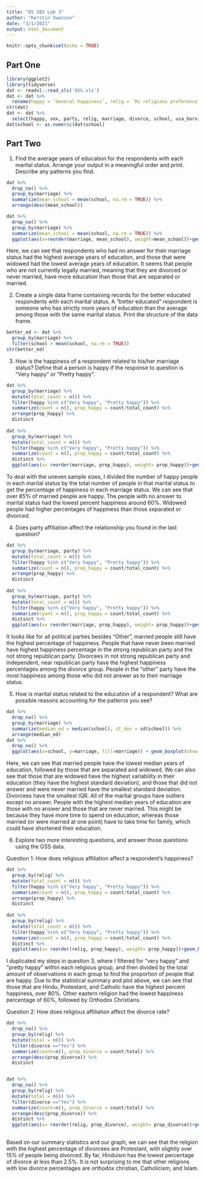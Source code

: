 ```yaml
---
title: "DS 202 Lab 3"
author: "Kerstin Swanson"
date: "3/1/2021"
output: html_document
---
```


```r
knitr::opts_chunk$set(echo = TRUE)
```

## Part One

```r
library(ggplot2)
library(tidyverse)
dat <- readxl::read_xls('GSS.xls')
dat <- dat %>% 
  rename(happy = `General happiness`, relig = `Rs religious preference`, sex = `Respondents sex`, school = `Highest year of school completed`, usa_born = `Was r born in this country`, divorce = `Ever been divorced or separated`, party = `Political party affiliation`, marriage = `Marital status`)
str(dat)
dat <- dat %>% 
  select(happy, sex, party, relig, marriage, divorce, school, usa_born)
dat$school <- as.numeric(dat$school)
```

## Part Two

1. Find the average years of education for the respondents with each marital status. Arrange your output in a meaningful order and print. Describe any patterns you find.

```r
dat %>% 
  drop_na() %>% 
  group_by(marriage) %>% 
  summarize(mean_school = mean(school, na.rm = TRUE)) %>% 
  arrange(desc(mean_school))

dat %>% 
  drop_na() %>% 
  group_by(marriage) %>% 
  summarize(mean_school = mean(school, na.rm = TRUE)) %>% 
  ggplot(aes(x=reorder(marriage, mean_school), weight=mean_school))+geom_bar(aes(fill=marriage), show.legend = FALSE) + coord_flip() + labs(title = "Education and Marital Status", x = "Marriage Status", y = "Average Years of Education")
```


Here, we can see that respondents who had no answer for their marriage status had the highest average years of education, and those that were widowed had the lowest average years of education. It seems that people who are not currently legally married, meaning that they are divorced or never married, have more education than those that are separated or married.




2. Create a single data frame containing records for the better educated respondents with each marital status. A “better educated” respondent is someone who has strictly more years of education than the average among those with the same marital status. Print the structure of the data frame.

```r
better_ed <- dat %>% 
  group_by(marriage) %>% 
  filter(school > mean(school, na.rm = TRUE)) 
str(better_ed)
```







3. How is the happiness of a respondent related to his/her marriage status? Define that a person is happy if the response to question is “Very happy” or “Pretty happy”.


```r
dat %>% 
  group_by(marriage) %>% 
  mutate(total_count = n()) %>% 
  filter(happy %in% c("Very happy", "Pretty happy")) %>% 
  summarize(count = n(), prop_happy = count/total_count) %>% 
  arrange(prop_happy) %>% 
  distinct
  
dat %>% 
  group_by(marriage) %>% 
  mutate(total_count = n()) %>% 
  filter(happy %in% c("Very happy", "Pretty happy")) %>% 
  summarize(count = n(), prop_happy = count/total_count) %>% 
  distinct %>% 
  ggplot(aes(x= reorder(marriage, prop_happy), weight= prop_happy))+geom_bar(aes( fill=marriage), show.legend = FALSE) + coord_flip() + labs(title = "Happiness and Marital Status", x = "Marriage Status", y = "Proportion Happy")
```



To deal with the uneven sample sizes, I divided the number of happy people in each marital status by the total number of people in that marital status to get the percentage of happiness in each marriage status. We can see that over 85% of married people are happy. The people with no answer to marital status had the lowest percent happiness around 60%. Widowed people had higher percentages of happiness than those separated or divorced. 


4. Does party affiliation affect the relationship you found in the last question?

```r
dat %>% 
  group_by(marriage, party) %>% 
  mutate(total_count = n()) %>% 
  filter(happy %in% c("Very happy", "Pretty happy")) %>% 
  summarize(count = n(), prop_happy = count/total_count) %>% 
  arrange(prop_happy) %>% 
  distinct
  
dat %>% 
  group_by(marriage, party) %>% 
  mutate(total_count = n()) %>% 
  filter(happy %in% c("Very happy", "Pretty happy")) %>% 
  summarize(count = n(), prop_happy = count/total_count) %>% 
  distinct %>% 
  ggplot(aes(x= reorder(marriage, prop_happy), weight= prop_happy))+geom_bar(aes( fill=marriage), show.legend = FALSE) + coord_flip() + labs(title = "Happiness and Marital Status by Political Party", x = "Marriage Status", y = "Proportion Happy") +facet_wrap(~party)
```



It looks like for all political parties besides "Other", married people still have the highest percentage of happiness. People that have never been married have highest happiness percentage in the strong republican party and the not strong republican party. Divorcees in not strong republican party and independent, near republican party have the highest happiness percentages among the divorce group. People in the "other" party have the most happiness among those who did not answer as to their marriage status.



5. How is marital status related to the education of a respondent? What are possible reasons accounting for the patterns you see?

```r
dat %>% 
  drop_na() %>% 
  group_by(marriage) %>% 
  summarize(median_ed = median(school), st_dev = sd(school)) %>% 
  arrange(median_ed)
dat %>% 
  drop_na() %>% 
  ggplot(aes(x=school, y=marriage, fill=marriage)) + geom_boxplot(show.legend=FALSE) + labs(title="Education and Marital Status", x="Marital Status", y="Years of Education")
```


Here, we can see that married people have the lowest median years of education, followed by those that are separated and widowed. We can also see that those that are widowed have the highest variability in their education (they have the highest standard deviation), and those that did not answer and were never married have the smallest standard deviation. Divorcees have the smallest IQR. All of the marital groups have outliers except no answer. 
People with the highest median years of education are those with no answer and those that are never married. This might be because they have more time to spend on education, whereas those married (or were married at one point) have to take time for family, which could have shortened their education.


6. Explore two more interesting questions, and answer those questions using the GSS data.

Question 1: How does religious affiliation affect a respondent's happiness?

```r
dat %>% 
  group_by(relig) %>% 
  mutate(total_count = n()) %>% 
  filter(happy %in% c("Very happy", "Pretty happy")) %>% 
  summarize(count = n(), prop_happy = count/total_count) %>% 
  arrange(prop_happy) %>% 
  distinct
  
dat %>% 
  group_by(relig) %>% 
  mutate(total_count = n()) %>% 
  filter(happy %in% c("Very happy", "Pretty happy")) %>% 
  summarize(count = n(), prop_happy = count/total_count) %>% 
  distinct %>% 
  ggplot(aes(x= reorder(relig, prop_happy), weight= prop_happy))+geom_bar(aes(fill=relig), show.legend = FALSE) + coord_flip() + labs(title = "Happiness and Religious Affiliation", x = "Religious Affiliation", y = "Proportion Happy")
```


I duplicated my steps in question 3, where I filtered for "very happy" and "pretty happy" within each religious group, and then divided by the total amount of observations in each group to find the proportion of people that are happy.
Due to the statistical summary and plot above, we can see that those that are Hindu, Protestant, and Catholic have the highest percent happiness, over 80%. Other eastern religion had the lowest happiness percentage of 60%, followed by Orthodox Christians.






Question 2: How does religious affiliation affect the divorce rate?


```r
dat %>% 
  drop_na() %>% 
  group_by(relig) %>% 
  mutate(total = n()) %>% 
  filter(divorce =="Yes") %>% 
  summarize(count=n(), prop_divorce = count/total) %>% 
  arrange(desc(prop_divorce)) %>% 
  distinct


dat %>% 
  drop_na() %>% 
  group_by(relig) %>% 
  mutate(total = n()) %>% 
  filter(divorce =="Yes") %>% 
  summarize(count=n(), prop_divorce = count/total) %>% 
  arrange(desc(prop_divorce)) %>% 
  distinct %>%  
  ggplot(aes(x= reorder(relig, prop_divorce), weight= prop_divorce))+geom_bar(aes(fill=relig), show.legend = FALSE) + coord_flip() + labs(title = "Divorce and Religious Affiliation", x = "Religious Affiliation", y = "Proportion Divorced")
  
```


Based on our summary statistics and our graph, we can see that the religion with the highest percentage of divorcees are Protestant, with slightly over 15% of people being divorced. By far, Hinduism has the lowest percentage of divorce at less than 2.5%. It is not surprising to me that other religions with low divorce percentages are orthodox christian, Catholicism, and Islam.


